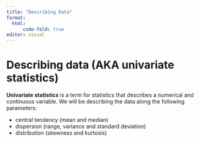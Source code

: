 ```yaml
---
title: "Describing Data"
format: 
  html:
      code-fold: true
editor: visual
---
```


# Describing data (AKA univariate statistics)

**Univariate statistics** is a term for statistics that describes a numerical and continuous variable. We will be describing the data along the following parameters:

-   central tendency (mean and median)
-   dispersion (range, variance and standard deviation)
-   distribution (skewness and kurtosis)
